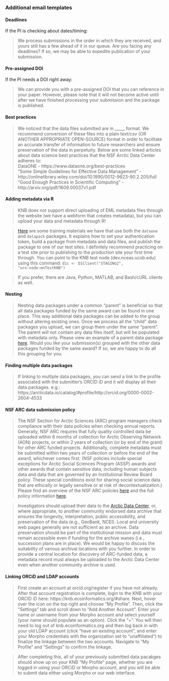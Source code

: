 ### Additional email templates

#### Deadlines
If the PI is checking about dates/timing:

> We process submissions in the order in which they are received, and yours still has a few ahead of it in our queue. Are you facing any deadlines? If so, we may be able to expedite publication of your submission.

#### Pre-assigned DOI
If the PI needs a DOI right away:

> We can provide you with a pre-assigned DOI that you can reference in your paper. However, please note that it will not become active until after we have finished processing your submission and the package is published. 

#### Best practices

>We noticed that the data files submitted are in _____ format. We recommend conversion of these files into a plain text/csv (OR ANOTHER APPROPRIATE OPEN-SOURCE) format in order to facilitate an accurate transfer of information to future researchers and ensure preservation of the data in perpetuity. Below are some linked articles about data science best practices that the NSF Arctic Data Center adheres to:  
DataONE - https://www.dataone.org/best-practices  
"Some Simple Guidelines for Effective Data Management" -  http://onlinelibrary.wiley.com/doi/10.1890/0012-9623-90.2.205/full  
"Good Enough Practices in Scientific Computing" - http://arxiv.org/pdf/1609.00037v1.pdf  

#### Adding metadata via R

>KNB does not support direct uploading of EML metadata files through the website (we have a webform that creates metadata), but you can upload your data and metadata through R!

>[Here](https://nceas.github.io/sasap-training/materials/reproducible-analysis-in-r/data-documentation-and-publishing.html#publishing-data-from-r) are some training materials we have that use both the `dataone` and `datapack` packages. It explains how to set your authentication token, build a package from metadata and data files, and publish the package to one of our test sites. I definitely recommend practicing on a test site prior to publishing to the production site your first time through. You can point to the KNB test node (dev.nceas.ucsb.edu) using this command: `d1c <- D1Client("STAGING2", "urn:node:mnTestKNB")`

>If you prefer, there are Java, Python, MATLAB, and Bash/cURL clients as well.


####  Nesting

>Nesting data packages under a common "parent" is beneficial so that all data packages funded by the same award can be found in one place. This way additional data packages can be added to the group without altering existing ones. Once we process all the "child" data packages you upload, we can group them under the same "parent". The parent will not contain any data files itself, but will be populated with metadata only. Please view an example of a parent data package [here](https://arcticdata.io/catalog/#view/doi:10.18739/A2G95H). Would you like your submission(s) grouped with the other data packages funded by the same award? If so, we are happy to do all this grouping for you.


#### Finding multiple data packages

>If linking to multiple data packages, you can send a link to the profile associated with the submitter’s ORCID iD and it will display all their data packages.
	e.g.: https://arcticdata.io/catalog/#profile/http://orcid.org/0000-0002-2604-4533
	
	
#### NSF ARC data submission policy

>The NSF Section for Arctic Sciences (ARC) program managers check compliance with their data policies when checking annual reports. Generally, NSF ARC requires that fully quality controlled data be uploaded within 6 months of collection for Arctic Observing Network (AON) projects, or within 2 years of collection (or by end of the grant) for other ARC funded projects. Additionally, complete metadata must be submitted within two years of collection or before the end of the award, whichever comes first. (NSF policies include special exceptions for Arctic Social Sciences Program (ASSP) awards and other awards that contain sensitive data, including human subjects data and data that are governed by an Institutional Review Board policy. These special conditions exist for sharing social science data that are ethically or legally sensitive or at risk of decontextualization.) Please find an overview of the NSF ARC policies [here](https://arcticdata.io/submit/#who-must-submit) and the full policy information [here](https://www.nsf.gov/pubs/2014/nsf14584/nsf14584.htm#grantcond).

>Investigators should upload their data to the [Arctic Data Center](https://arcticdata.io), or, where appropriate, to another community endorsed data archive that ensures the longevity, interpretation, public accessibility, and preservation of the data (e.g., GenBank, NCEI). Local and university web pages generally are not sufficient as an archive. Data preservation should be part of the institutional mission and data must remain accessible even if funding for the archive wanes (i.e., succession plans are in place). We would be happy to discuss the suitability of various archival locations with you further. In order to provide a central location for discovery of ARC-funded data, a metadata record must always be uploaded to the Arctic Data Center even when another community archive is used.


#### Linking ORCiD and LDAP accounts

> First create an account at orcid.org/register if you have not already. After that account registration is complete, login to the KNB with your ORCID iD here: https://knb.ecoinformatics.org/#share. Next, hover over the icon on the top right and choose "My Profile". Then, click the "Settings" tab and scroll down to "Add Another Account". Enter your name or username from your Morpho account and select yourself (your name should populate as an option). Click the "+". You will then need to log out of knb.ecoinformatics.org and then log back in with your old LDAP account (click "have an existing account", and enter your Morpho credentials with the organization set to "unaffiliated") to finalize the linkage between the two accounts. Navigate to "My Profile" and "Settings" to confirm the linkage.

> After completing this, all of your previously submitted data pacakges should show up on your KNB "My Profile" page, whether you are logged in using your ORCiD or Morpho account, and you will be able to submit data either using Morpho or our web interface.



